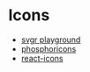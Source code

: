 
<Meta title="design system/molecules/icons" />

# Icons

- [svgr playground](https://react-svgr.com/playground/)
- [phosphoricons](https://phosphoricons.com/)
- [react-icons](https://react-icons.github.io/react-icons/)

<Canvas>
  <Story name="bolt">
    <Bolt />
  </Story>
    <Story name="x">
    <X />
  </Story>
</Canvas>




